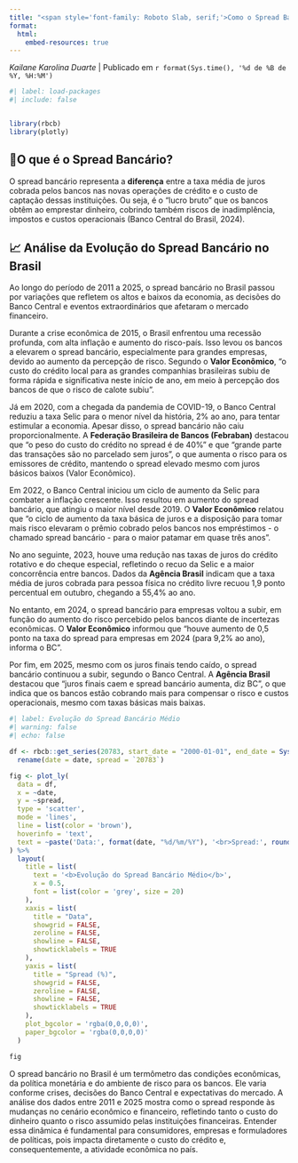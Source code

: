 ---
title: "<span style='font-family: Roboto Slab, serif;'>Como o Spread Bancário Evoluiu no Brasil: De Crises a Recuperações (2011-2025)</span>"
format:
  html:
    embed-resources: true
---

<p style="font-family: Roboto Slab, serif; font-style: italic; color: #888; margin-top: 0px;">

<em>Kailane Karolina Duarte</em> \| Publicado em `r format(Sys.time(), '%d de %B de %Y, %H:%M')`

</p>

```{r}
#| label: load-packages
#| include: false


library(rbcb)
library(plotly)
```

## 📌O que é o Spread Bancário?

O spread bancário representa a **diferença** entre a taxa média de juros cobrada pelos bancos nas novas operações de crédito e o custo de captação dessas instituições. Ou seja, é o “lucro bruto” que os bancos obtêm ao emprestar dinheiro, cobrindo também riscos de inadimplência, impostos e custos operacionais (Banco Central do Brasil, 2024).

## 📈 Análise da Evolução do Spread Bancário no Brasil

Ao longo do período de 2011 a 2025, o spread bancário no Brasil passou por variações que refletem os altos e baixos da economia, as decisões do Banco Central e eventos extraordinários que afetaram o mercado financeiro.

Durante a crise econômica de 2015, o Brasil enfrentou uma recessão profunda, com alta inflação e aumento do risco-país. Isso levou os bancos a elevarem o spread bancário, especialmente para grandes empresas, devido ao aumento da percepção de risco. Segundo o **Valor Econômico**, “o custo do crédito local para as grandes companhias brasileiras subiu de forma rápida e significativa neste início de ano, em meio à percepção dos bancos de que o risco de calote subiu”.

Já em 2020, com a chegada da pandemia de COVID-19, o Banco Central reduziu a taxa Selic para o menor nível da história, 2% ao ano, para tentar estimular a economia. Apesar disso, o spread bancário não caiu proporcionalmente. A **Federação Brasileira de Bancos (Febraban)** destacou que “o peso do custo do crédito no spread é de 40%” e que “grande parte das transações são no parcelado sem juros”, o que aumenta o risco para os emissores de crédito, mantendo o spread elevado mesmo com juros básicos baixos (Valor Econômico).

Em 2022, o Banco Central iniciou um ciclo de aumento da Selic para combater a inflação crescente. Isso resultou em aumento do spread bancário, que atingiu o maior nível desde 2019. O **Valor Econômico** relatou que “o ciclo de aumento da taxa básica de juros e a disposição para tomar mais risco elevaram o prêmio cobrado pelos bancos nos empréstimos - o chamado spread bancário - para o maior patamar em quase três anos”.

No ano seguinte, 2023, houve uma redução nas taxas de juros do crédito rotativo e do cheque especial, refletindo o recuo da Selic e a maior concorrência entre bancos. Dados da **Agência Brasil** indicam que a taxa média de juros cobrada para pessoa física no crédito livre recuou 1,9 ponto percentual em outubro, chegando a 55,4% ao ano.

No entanto, em 2024, o spread bancário para empresas voltou a subir, em função do aumento do risco percebido pelos bancos diante de incertezas econômicas. O **Valor Econômico** informou que “houve aumento de 0,5 ponto na taxa do spread para empresas em 2024 (para 9,2% ao ano), informa o BC”.

Por fim, em 2025, mesmo com os juros finais tendo caído, o spread bancário continuou a subir, segundo o Banco Central. A **Agência Brasil** destacou que “juros finais caem e spread bancário aumenta, diz BC”, o que indica que os bancos estão cobrando mais para compensar o risco e custos operacionais, mesmo com taxas básicas mais baixas.

```{r}
#| label: Evolução do Spread Bancário Médio
#| warning: false
#| echo: false

df <- rbcb::get_series(20783, start_date = "2000-01-01", end_date = Sys.Date()) %>%
  rename(date = date, spread = `20783`)

fig <- plot_ly(
  data = df,
  x = ~date,
  y = ~spread,
  type = 'scatter',
  mode = 'lines',
  line = list(color = 'brown'),
  hoverinfo = 'text',
  text = ~paste('Data:', format(date, "%d/%m/%Y"), '<br>Spread:', round(spread, 2), '%')
) %>%
  layout(
    title = list(
      text = '<b>Evolução do Spread Bancário Médio</b>',
      x = 0.5,
      font = list(color = 'grey', size = 20)
    ),
    xaxis = list(
      title = "Data",
      showgrid = FALSE,
      zeroline = FALSE,
      showline = FALSE,
      showticklabels = TRUE
    ),
    yaxis = list(
      title = "Spread (%)",
      showgrid = FALSE,
      zeroline = FALSE,
      showline = FALSE,
      showticklabels = TRUE
    ),
    plot_bgcolor = 'rgba(0,0,0,0)',
    paper_bgcolor = 'rgba(0,0,0,0)'
  )

fig

```

O spread bancário no Brasil é um termômetro das condições econômicas, da política monetária e do ambiente de risco para os bancos. Ele varia conforme crises, decisões do Banco Central e expectativas do mercado. A análise dos dados entre 2011 e 2025 mostra como o spread responde às mudanças no cenário econômico e financeiro, refletindo tanto o custo do dinheiro quanto o risco assumido pelas instituições financeiras. Entender essa dinâmica é fundamental para consumidores, empresas e formuladores de políticas, pois impacta diretamente o custo do crédito e, consequentemente, a atividade econômica no país.
